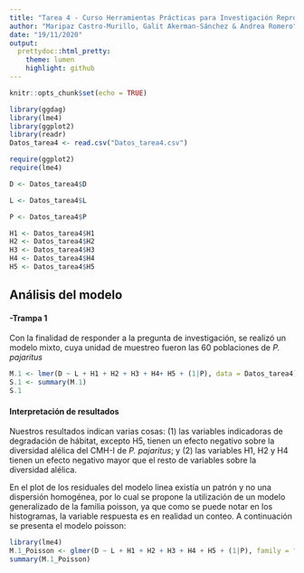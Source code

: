 ```yaml
---
title: "Tarea 4 - Curso Herramientas Prácticas para Investigación Reproducible"
author: "Maripaz Castro-Murillo, Galit Akerman-Sánchez & Andrea Romero"
date: "19/11/2020"
output: 
  prettydoc::html_pretty:
    theme: lumen
    highlight: github
---
```


```r
knitr::opts_chunk$set(echo = TRUE)
```

```r
library(ggdag)
library(lme4)
library(ggplot2)
library(readr)
Datos_tarea4 <- read.csv("Datos_tarea4.csv")
```



```r
require(ggplot2)
require(lme4)
```

```r
D <- Datos_tarea4$D

L <- Datos_tarea4$L

P <- Datos_tarea4$P

H1 <- Datos_tarea4$H1
H2 <- Datos_tarea4$H2
H3 <- Datos_tarea4$H3
H4 <- Datos_tarea4$H4
H5 <- Datos_tarea4$H5

```

## **Análisis del modelo**

#### **-Trampa 1**

Con la finalidad de responder a la pregunta de investigación, se realizó un modelo mixto, cuya unidad de muestreo fueron las 60 poblaciones de *P. pajaritus*

```r
M.1 <- lmer(D ~ L + H1 + H2 + H3 + H4+ H5 + (1|P), data = Datos_tarea4)
S.1 <- summary(M.1)
S.1
```

#### Interpretación de resultados

Nuestros resultados indican varias cosas: (1) las variables indicadoras de degradación de hábitat, excepto H5, tienen un efecto negativo sobre la diversidad alélica del CMH-I de *P. pajaritus*; y (2) las variables H1, H2 y H4 tienen un efecto negativo mayor que el resto de variables sobre la diversidad alélica.

En el plot de los residuales del modelo linea existía un patrón y no una dispersión homogénea, por lo cual se propone la utilización de un modelo generalizado de la familia poisson, ya que como se puede notar en los histogramas, la variable respuesta es en realidad un conteo. A continuación se presenta el modelo poisson:

```r
library(lme4)
M.1_Poisson <- glmer(D ~ L + H1 + H2 + H3 + H4 + H5 + (1|P), family = "poisson", data = Datos_tarea4)
summary(M.1_Poisson)
```

